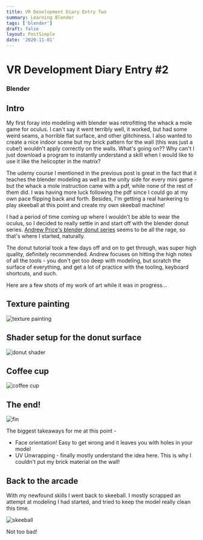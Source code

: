 ```yaml
---
title: VR Development Diary Entry Two
summary: Learning Blender
tags: ['blender']
draft: false
layout: PostSimple
date: '2020-11-01'
---
```


# VR Development Diary Entry #2
### Blender

## Intro

My first foray into modeling with blender was retrofitting the whack a mole game for oculus. I can't say it went terribly well, it worked, but had some weird seams, a horrible flat surface, and other glitchiness. I also wanted to create a nice indoor scene but my brick pattern for the wall (this was just a cube!) wouldn't apply correctly on the walls. What's going on?? Why can't I just download a program to instantly understand a skill when I would like to use it like the helicopter in the matrix?

The udemy course I mentioned in the previous post is great in the fact that it teaches the blender modeling as well as the unity side for every mini game - but the whack a mole instruction came with a pdf, while none of the rest of them did. I was having more luck following the pdf since I could go at my own pace flipping back and forth. Besides, I'm getting a real hankering to play skeeball at this point and create my own skeeball machine!

I had a period of time coming up where I wouldn't be able to wear the oculus, so I decided to really settle in and start off with the blender donut series. [Andrew Price's blender donut series](https://www.youtube.com/watch?v=TPrnSACiTJ4) seems to be all the rage, so that's where I started, naturally.

The donut tutorial took a few days off and on to get through, was super high quality, definitely recommended. Andrew focuses on hitting the high notes of all the tools - you don't get too deep with modeling, but scratch the surface of everything, and get a lot of practice with the tooling, keyboard shortcuts, and such.

Here are a few shots of my work of art while it was in progress...

## Texture painting
![texture painting](/static/images/vr/texture-painting.png)

## Shader setup for the donut surface
![donut shader](/static/images/vr/donut-shader.png)

## Coffee cup
![coffee cup](/static/images/vr/coffee-cup.png)

## The end!
![fin](/static/images/vr/final-wide.png)

The biggest takeaways for me at this point -
* Face orientation! Easy to get wrong and it leaves you with holes in your model
* UV Unwrapping - finally mostly understand the idea here. This is why I couldn't put my brick material on the wall!

## Back to the arcade

With my newfound skills I went back to skeeball. I mostly scrapped an attempt at modeling I had started, and tried to keep the model really clean this time.

![skeeball](/static/images/vr/skeeball-machine.png)

Not too bad!